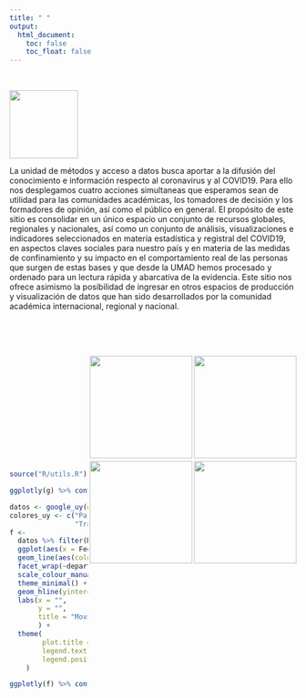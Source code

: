 ```yaml
---
title: " "
output:
  html_document:
    toc: false
    toc_float: false
---
```


<br />

<img src='img/init.png' align="left" height="120"/>        
   
<br />
    <br />
        <br />
            <br />
                <br />
                    <br />
                        <br />

La unidad de métodos y acceso a datos busca aportar a la difusión del conocimiento e información respecto al coronavirus y al COVID19. Para ello nos desplegamos cuatro acciones simultaneas que esperamos sean de utilidad para las comunidades académicas, los tomadores de decisión y los formadores de opinión, así como el público en general. El propósito de este sitio es consolidar en un único espacio un conjunto de recursos globales, regionales y nacionales, así como un conjunto de análisis, visualizaciones e indicadores seleccionados en materia estadística y registral del COVID19, en aspectos claves sociales para nuestro país y en materia de las medidas de confinamiento y su impacto en el comportamiento real de las personas que surgen de estas bases y que desde la UMAD hemos procesado y ordenado para un lectura rápida y abarcativa de la evidencia. Este sitio nos ofrece asimismo la posibilidad de ingresar en otros espacios de producción y visualización de datos que han sido desarrollados por la comunidad académica internacional, regional y nacional.


<br />
    <br />
        <br />

  
[<img src="img/c4.png" style="margin-center:30px;margin-bottom:5px;" align="right" height="180"></a>](https://umad-fcs.github.io/COVID19UY/linkoteca.html)
[<img src="img/c3.png" style="margin-center:30px;margin-bottom:5px;" align="right" height="180"></a>](https://umad-fcs.github.io/COVID19UY/documentos.html)
[<img src="img/c2.png" style="margin-center:30px;margin-bottom:5px;" align="right" height="180"></a>](https://umad-fcs.github.io/COVID19UY/observatorio_social.html)
[<img src="img/c1.png" style="margin-center:30px;margin-bottom:5px;" align="right" height="180"></a>](https://umad-fcs.github.io/COVID19UY/observatorio_covid.html)  



<br />
    <br />
        <br />
            <br />
            <br />
            <br />
            <br />
            <br />
            <br />
            <br />
            <br />


```r
source("R/utils.R")
```

```r
ggplotly(g) %>% config(displayModeBar = FALSE)
```

```r
datos <- google_uy(datos = busca_data("^Global"))
colores_uy <- c("Parques"  = "#5277F8", 
                "Trabajo"  = "#F5615F")
f <- 
  datos %>% filter(Movilidad %in% c('Parques', 'Trabajo')) %>% 
  ggplot(aes(x = Fecha, y = Valor)) + 
  geom_line(aes(color = Movilidad)) +
  facet_wrap(~departamento) +
  scale_colour_manual(values = colores_uy) +
  theme_minimal() +
  geom_hline(yintercept = 0, color = "gray") +
  labs(x = "", 
       y = "", 
       title = "Movilidad en <span style='color:#5277F8'>parques</span> y <span style='color:#F5615F'>lugares de trabajo</span> seg\u00fan Google (Uruguay y los 19 departamentos)"
       ) +
  theme(
        plot.title = element_markdown(lineheight = 1.1),
        legend.text = element_markdown(size = 11),
        legend.position = "none"
    )

ggplotly(f) %>% config(displayModeBar = FALSE)

```



